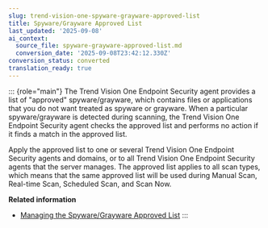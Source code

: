 ```yaml
---
slug: trend-vision-one-spyware-grayware-approved-list
title: Spyware/Grayware Approved List
last_updated: '2025-09-08'
ai_context:
  source_file: spyware-grayware-approved-list.md
  conversion_date: '2025-09-08T23:42:12.330Z'
conversion_status: converted
translation_ready: true
---
```


::: {role="main"}
The Trend Vision One Endpoint Security agent provides a list of "approved" spyware/grayware, which contains files or applications that you do not want treated as spyware or grayware. When a particular spyware/grayware is detected during scanning, the Trend Vision One Endpoint Security agent checks the approved list and performs no action if it finds a match in the approved list.

Apply the approved list to one or several Trend Vision One Endpoint Security agents and domains, or to all Trend Vision One Endpoint Security agents that the server manages. The approved list applies to all scan types, which means that the same approved list will be used during Manual Scan, Real-time Scan, Scheduled Scan, and Scan Now.

**Related information**

- [Managing the Spyware/Grayware Approved List](spyware-grayware-appr-list-manage.mdx)
:::
